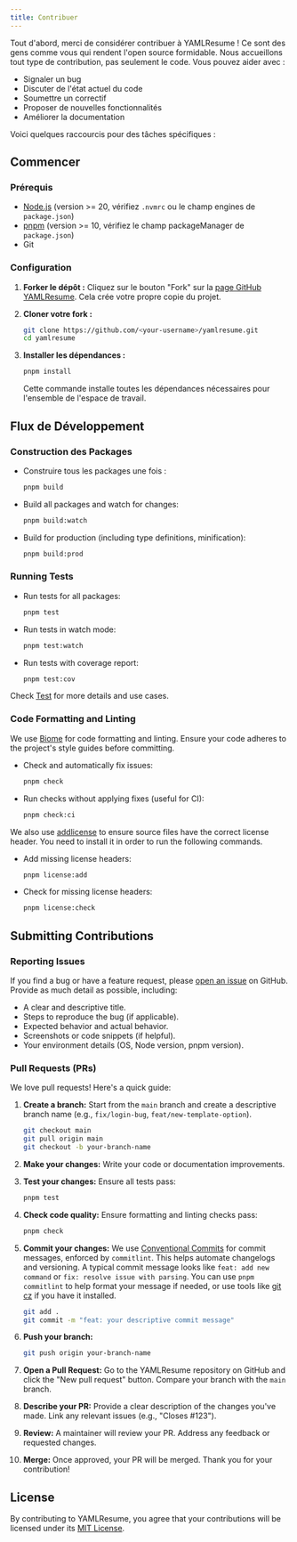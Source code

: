 ```yaml
---
title: Contribuer
---
```


Tout d'abord, merci de considérer contribuer à YAMLResume ! Ce sont des gens
comme vous qui rendent l'open source formidable. Nous accueillons tout type de contribution, pas
seulement le code. Vous pouvez aider avec :

- Signaler un bug
- Discuter de l'état actuel du code
- Soumettre un correctif
- Proposer de nouvelles fonctionnalités
- Améliorer la documentation

Voici quelques raccourcis pour des tâches spécifiques :

<Cards>
  <Card
    title="CLI"
    href="./contributing/cli"
    description="Construction et Test du CLI"
  />
  <Card
    title="Docker"
    href="./contributing/docker"
    description="Personnalisation Docker"
  />
  <Card
    title="Test"
    href="./contributing/test"
    description="Tests et Assurance Qualité"
  />
  <Card
    title="Nouvelle Langue"
    href="./contributing/new-language"
    description="Ajouter le support d'une nouvelle langue dans YAMLResume."
  />
</Cards>

## Commencer

### Prérequis

- [Node.js](https://nodejs.org/) (version >= 20, vérifiez `.nvmrc` ou
  le champ engines de `package.json`)
- [pnpm](https://pnpm.io/) (version >= 10, vérifiez le champ packageManager de
  `package.json`)
- Git

### Configuration

1. **Forker le dépôt :** Cliquez sur le bouton "Fork" sur la [page GitHub
   YAMLResume](https://github.com/yamlresume/yamlresume). Cela crée votre propre copie
   du projet.

2. **Cloner votre fork :**

   ```bash
   git clone https://github.com/<your-username>/yamlresume.git
   cd yamlresume
   ```

3. **Installer les dépendances :**

   ```bash
   pnpm install
   ```

   Cette commande installe toutes les dépendances nécessaires pour l'ensemble de l'espace de travail.

## Flux de Développement

### Construction des Packages

- Construire tous les packages une fois :

  ```bash
  pnpm build
  ```

- Build all packages and watch for changes:

  ```bash
  pnpm build:watch
  ```

- Build for production (including type definitions, minification):

  ```bash
  pnpm build:prod
  ```

### Running Tests

- Run tests for all packages:

  ```bash
  pnpm test
  ```

- Run tests in watch mode:

  ```bash
  pnpm test:watch
  ```

- Run tests with coverage report:

  ```bash
  pnpm test:cov
  ```

Check [Test](./contributing/test) for more details and use cases.

### Code Formatting and Linting

We use [Biome](https://biomejs.dev/) for code formatting and linting. Ensure
your code adheres to the project's style guides before committing.

- Check and automatically fix issues:

  ```bash
  pnpm check
  ```

- Run checks without applying fixes (useful for CI):

  ```bash
  pnpm check:ci
  ```

We also use [addlicense](https://github.com/google/addlicense) to ensure source
files have the correct license header. You need to install it in order to run
the following commands.

- Add missing license headers:

  ```bash
  pnpm license:add
  ```

- Check for missing license headers:

  ```bash
  pnpm license:check
  ```

## Submitting Contributions

### Reporting Issues

If you find a bug or have a feature request, please
[open an issue](https://github.com/yamlresume/yamlresume/issues) on GitHub.
Provide as much detail as possible, including:

- A clear and descriptive title.
- Steps to reproduce the bug (if applicable).
- Expected behavior and actual behavior.
- Screenshots or code snippets (if helpful).
- Your environment details (OS, Node version, pnpm version).

### Pull Requests (PRs)

We love pull requests! Here's a quick guide:

1. **Create a branch:** Start from the `main` branch and create a descriptive
   branch name (e.g., `fix/login-bug`, `feat/new-template-option`).

   ```bash
   git checkout main
   git pull origin main
   git checkout -b your-branch-name
   ```

2. **Make your changes:** Write your code or documentation improvements.

3. **Test your changes:** Ensure all tests pass:

   ```bash
   pnpm test
   ```

4. **Check code quality:** Ensure formatting and linting checks pass:

   ```bash
   pnpm check
   ```

5. **Commit your changes:** We use
   [Conventional Commits](https://www.conventionalcommits.org/) for commit
   messages, enforced by `commitlint`. This helps automate changelogs and
   versioning. A typical commit message looks like
   `feat: add new command` or `fix: resolve issue with parsing`. You can use
   `pnpm commitlint` to help format your message if needed, or use tools like
   [git cz](https://github.com/commitizen/cz-cli) if you have it installed.

   ```bash
   git add .
   git commit -m "feat: your descriptive commit message"
   ```

6. **Push your branch:**

   ```bash
   git push origin your-branch-name
   ```

7. **Open a Pull Request:** Go to the YAMLResume repository on GitHub and click
   the "New pull request" button. Compare your branch with the `main` branch.

8. **Describe your PR:** Provide a clear description of the changes you've made.
   Link any relevant issues (e.g., "Closes #123").

9. **Review:** A maintainer will review your PR. Address any feedback or
   requested changes.

10. **Merge:** Once approved, your PR will be merged. Thank you for your
    contribution!

## License

By contributing to YAMLResume, you agree that your contributions will be
licensed under its [MIT License](LICENSE).

